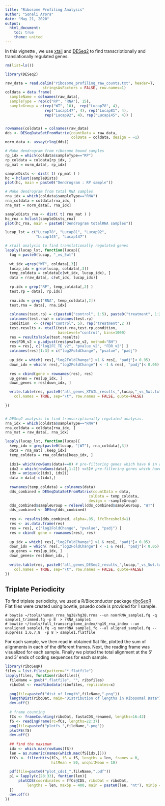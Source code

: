 ```yaml
---
title: "Ribosome Profiling Analysis"
author: "Sonali Arora"
date: "May 21, 2020"
output: 
  html_document:
    toc: true
    theme: united
---
```


In this vignette , we use [xtail](https://github.com/xryanglab/xtail) and [DESeq2](https://www.bioconductor.org/packages/release/bioc/html/DESeq2.html) to find transcriptionally and translationally regulated genes. 

```r
rm(list=ls())

library(DESeq2)

raw_data = read.delim("ribosome_profiling_raw_counts.txt", header=T, 
                 stringsAsFactors = FALSE, row.names=1)
coldata = data.frame(
  sampleName = colnames(raw_data),
  sampleType = rep(c("RP", "RNA"), 15), 
  sampleGroup = c(rep("WT", 10),  rep("Lucap78", 4), 
                  rep("Lucap147", 4), rep("Lucap81", 4),  
                  rep("Lucap92", 4), rep("Lucap145", 4)) )


rownames(coldata) = colnames(raw_data)
dds <- DESeqDataSetFromMatrix(countData = raw_data, 
                              colData = coldata, design = ~1)
norm_data <- assay(rlog(dds))

# Make dendrogram from ribosome bound samples
rp_idx = which(coldata$sampleType=="RP")
rp_coldata = coldata[rp_idx, ]
rp_mat = norm_data[, rp_idx]

sampleDists <- dist( t( rp_mat ) )
hc = hclust(sampleDists)
plot(hc, main = paste0("Dendrogram : RP sample"))

# Make dendrogram from total RNA samples
rna_idx = which(coldata$sampleType=="RNA")
rna_coldata = coldata[rna_idx, ]
rna_mat = norm_data[, rna_idx]

sampleDists_rna <- dist( t( rna_mat ) )
hc_rna = hclust(sampleDists_rna)
plot(hc_rna, main = paste0("Dendrogram totalRNA samples"))

lucap_lst = c("Lucap78", "Lucap81", "Lucap92", 
              "Lucap145", "Lucap147")

# xtail analysis to find translationally regulated genes  
lapply(lucap_lst, function(lucap){
  tag = paste0(lucap, "_vs_5wt")
  
  wt_idx =grep("WT", coldata[,3])
  lucap_idx = grep(lucap, coldata[,3])
  temp_coldata = coldata[c(wt_idx, lucap_idx), ]
  data = rraw_data[, c(wt_idx, lucap_idx)]
  
  rp.idx = grep("RP", temp_coldata[,2] )
  test.rp = data[, rp.idx]
  
  rna.idx = grep("RNA", temp_coldata[,2])
  test.rna = data[, rna.idx]
  
  colnames(test.rp) = c(paste0("control", 1:5), paste0("treatment", 1:2))
  colnames(test.rna) = colnames(test.rp)
  condition  <- c(rep("control", 5), rep("treatment",2 ))
  test.results <- xtail(test.rna,test.rp,condition,
                        baseLevel="control", bins=1000)
  res = resultsTable(test.results)
  res$FDR_v2 = p.adjust(res$pvalue_v2, method="BH")
  res = res[, c("log2FC_TE_v2", "pvalue_v2", "FDR_v2") ]
  colnames(res)[1:3] = c("log2FoldChange", "pvalue", "padj")
  
  up_idx = which( res[,"log2FoldChange"] >1 & res[, "padj"]< 0.05)
  down_idx = which( res[,"log2FoldChange"] < -1 & res[, "padj"]< 0.05)
 
  res = cbind(gene = rownames(res), res)
  up_genes = res[up_idx, ]
  down_genes = res[down_idx, ]

  write.table(res, paste0("all_genes_XTAIL_results_",lucap,"_vs_5wt.txt"), 
    col.names = TRUE, sep="\t", row.names = FALSE, quote=FALSE)
  
})


# DESeq2 analysis to find transcriptionally regulated analysis.
rna_idx = which(coldata$sampleType=="RNA")
rna_coldata = coldata[rna_idx, ]
rna_mat = raw_data[, rna_idx]

lapply(lucap_lst, function(lucap){
  keep_idx = grep(paste0(lucap, "|WT"), rna_coldata[,3])
  data = rna_mat[ ,keep_idx]
  temp_coldata = rna_coldata[keep_idx, ]
  
  idx1= which(rowSums(data)==0) # pre-filtering genes which have 0 in all samples
  idx2 = which(rowSums(data[,1:2]) <=5)# pre-filtering genes which have 0 in all 5 wt samples.
  idx = unique(c(idx1, idx2))
  data = data[-c(idx),]
  
  rownames(temp_coldata) = colnames(data)
  dds_combined = DESeqDataSetFromMatrix(countData = data, 
                                      colData = temp_coldata, 
                                      design = ~sampleGroup)
  dds_combined$sampleGroup = relevel(dds_combined$sampleGroup, "WT")
  dds_combined <- DESeq(dds_combined)
  
  res <- results(dds_combined, alpha=.05, lfcThreshold=1)
  res <- as.data.frame(res)
  res = res[, c("log2FoldChange", "pvalue", "padj") ]
  res = cbind( gene = rownames(res), res)
  
  up_idx = which( res[,"log2FoldChange"] >1 & res[, "padj"]< 0.05)
  down_idx = which( res[,"log2FoldChange"] < -1 & res[, "padj"]< 0.05)
  up_genes = res[up_idx, ]
  down_genes= res[down_idx, ]
  
  write.table(res, paste0("all_genes_DESeq2_results_",lucap,"_vs_5wt.txt"), 
    col.names = TRUE, sep="\t", row.names = FALSE, quote=FALSE)
})


```


## Triplate Periodicity 

To find triplate periodicity, we used a R/Bioconductor package [riboSeqR](http://bioconductor.org/packages/release/bioc/html/riboSeqR.html)
Flat files were created using bowtie, psuedo code is provided for 1 sample. 

```{}
# bowtie ~/tools/human_rrna_hg38/hg38.rrna --un nonrRNA_sample1.fq -q sample1_trimmed.fq -p 8  > rRNA_sample1 
# bowtie ~/tools/full_transcriptome_index/hg19_rna_index --un unaligned_sample1.fq -q nonrRNA_sample1.fq --al aligned_sample1.fq --suppress 1,6,7,8  -p 8 > sample1.flatfile
```

For each sample, we then read in obtained flat file, plotted the sum of alignments in each of the different frames. 
Next, the reading frame was visualized for each sample. Finally we ploted the total alignment at the 5’ and 3’ ends of coding sequences for each sample.

```r
library(riboSeqR)
files = list.files(pattern="*.flatfile")
lapply(files, function(ribofiles){
  fileName = gsub(".flatfile", "", ribofiles)
  riboDat <- readRibodata(ribofiles, replicates=x)
  
  png(file=paste0("dist_of_length",fileName,".png"))
  lengthDist(riboDat, main="Distribution of lengths in Ribosomal Data")
  dev.off()
  
  # frame counting 
  fCs <- frameCounting(riboDat, fastaCDS_renamed, lengths=16:42)
  fS <- readingFrame(rc=fCs, lengths=22:37)
  png(file=paste0("plotfs_",fileName,".png"))
  plotFS(fS)
  dev.off()
  
  ## find the maximum 
  idx <- which.max(rowSums(fS))
  len = as.numeric(names(which.max(fS[idx,])))
  ffCs <- filterHits(fCs, fS = fS, lengths = len, frames = 0,
                     hitMean = 50, unqhitMean = 10)   
  
  pdf(file=paste0("plot_cds1_",fileName,".pdf"))
  p1 = lapply(c(28:33), funtion(len){
      plotCDS(coordinates = ffCs@CDS, riboDat = riboDat,
          lengths = len, max5p = 400, main = paste0(len, "nt"), min5p = -100)
  })
  dev.off()
})
```

